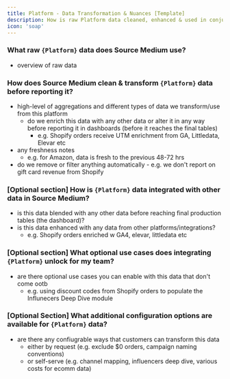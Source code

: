 ```yaml
---
title: Platform - Data Transformation & Nuances [Template]
description: How is raw Platform data cleaned, enhanced & used in conjunction with other data in Source Medium?
icon: 'soap'
---
```

    

### What raw `{Platform}` data does Source Medium use?
- overview of raw data

### How does Source Medium clean & transform `{Platform}` data before reporting it?
- high-level of aggregations and different types of data we transform/use from this platform
    - do we enrich this data with any other data or alter it in any way before reporting it in dashboards (before it reaches the final tables)
        - e.g. Shopify orders receive UTM enrichment from GA, Littledata, Elevar etc
- any freshness notes
    - e.g. for Amazon, data is fresh to the previous 48-72 hrs
- do we remove or filter anything automatically
        - e.g. we don't report on gift card revenue from Shopify

### [Optional section] How is `{Platform}` data integrated with other data in Source Medium?
- is this data blended with any other data before reaching final production tables (the dashboard)?
- is this data enhanced with any data from other platforms/integrations? 
    - e.g. Shopify orders enriched w GA4, elevar, littledata etc

### [Optional section] What optional use cases does integrating `{Platform}` unlock for my team?
- are there optional use cases you can enable with this data that don't come ootb
    - e.g. using discount codes from Shopify orders to populate the Influnecers Deep Dive module

### [Optional Section] What additional configuration options are available for `{Platform}` data?
- are there any confiugrable ways that customers can transform this data
    - either by request (e.g. exclude $0 orders, campaign naming conventions)
    - or self-serve (e.g. channel mapping, influencers deep dive, various costs for ecomm data)